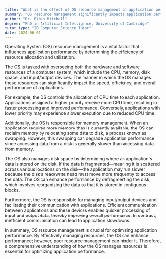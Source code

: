 ```yaml
---
title: "What is the effect of OS resource management on application performance?"
summary: "OS resource management significantly impacts application performance by determining how efficiently resources are allocated and utilised."
author: "Dr. Ethan Mitchell"
degree: "PhD in Artificial Intelligence, University of Cambridge"
tutor_type: "IB Computer Science Tutor"
date: 2024-06-01
---
```


Operating System (OS) resource management is a vital factor that influences application performance by determining the efficiency of resource allocation and utilization.

The OS is tasked with overseeing both the hardware and software resources of a computer system, which include the CPU, memory, disk space, and input/output devices. The manner in which the OS manages these resources can significantly impact the speed, efficiency, and overall performance of applications.

For example, the OS controls the allocation of CPU time to each application. Applications assigned a higher priority receive more CPU time, resulting in faster processing and improved performance. Conversely, applications with lower priority may experience slower execution due to reduced CPU time. 

Additionally, the OS is responsible for memory management. When an application requires more memory than is currently available, the OS can reclaim memory by relocating some data to disk, a process known as swapping. However, this swapping can degrade application performance since accessing data from a disk is generally slower than accessing data from memory.

The OS also manages disk space by determining where an application's data is stored on the disk. If the data is fragmented—meaning it is scattered across various locations on the disk—the application may run slower because the disk's read/write head must move more frequently to access the data. The OS can enhance performance by defragmenting the disk, which involves reorganizing the data so that it is stored in contiguous blocks.

Furthermore, the OS is responsible for managing input/output devices and facilitating their communication with applications. Efficient communication between applications and these devices enables quicker processing of input and output data, thereby improving overall performance. In contrast, inefficient communication can lead to application slowdowns.

In summary, OS resource management is crucial for optimizing application performance. By effectively managing resources, the OS can enhance performance; however, poor resource management can hinder it. Therefore, a comprehensive understanding of how the OS manages resources is essential for optimizing application performance.
    